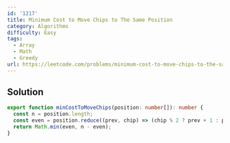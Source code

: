 ```yaml
---
id: '1217'
title: Minimum Cost to Move Chips to The Same Position
category: Algorithms
difficulty: Easy
tags:
  - Array
  - Math
  - Greedy
url: https://leetcode.com/problems/minimum-cost-to-move-chips-to-the-same-position
---
```


## Solution

```typescript showLineNumbers
export function minCostToMoveChips(position: number[]): number {
  const n = position.length;
  const even = position.reduce((prev, chip) => (chip % 2 ? prev + 1 : prev), 0);
  return Math.min(even, n - even);
}
```
